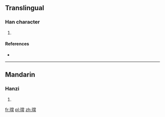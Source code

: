 ==Translingual==

===Han character===
{{Han char|rn=96|rad=玉|as=11|sn=15|four=|canj=一土火月月 (MGFBB)}}

# {{defn|Han|sort=玉11}}

====References====
* {{Han ref|kx=0740.130|dkj=21182|hdz=21135.010|uh=747A|ud=29818}}

----

==Mandarin==

===Hanzi===
{{cmn-hanzi|pin=[[cháng]] ([[chang2]])|wg=ch'ang<sup>2</sup>}}

# {{defn|lang=cmn|sort=玉11}}

[[fr:瑺]]
[[pl:瑺]]
[[zh:瑺]]